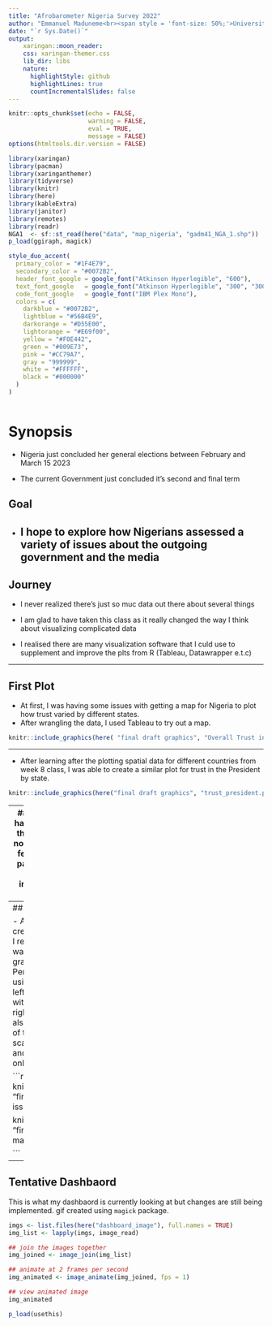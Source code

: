 ```yaml
---
title: "Afrobarometer Nigeria Survey 2022"
author: "Emmanuel Maduneme<br><span style = 'font-size: 50%;'>University of Oregon<br>Fall 2022</span>"
date: "`r Sys.Date()`"
output: 
    xaringan::moon_reader:
    css: xaringan-themer.css
    lib_dir: libs
    nature:
      highlightStyle: github
      highlightLines: true
      countIncrementalSlides: false
---
```


```r
knitr::opts_chunk$set(echo = FALSE, 
                      warning = FALSE,
                      eval = TRUE,
                      message = FALSE)
options(htmltools.dir.version = FALSE)

library(xaringan)
library(pacman)
library(xaringanthemer)
library(tidyverse)
library(knitr)
library(here)
library(kableExtra)
library(janitor)
library(remotes)
library(readr)
NGA1  <- sf::st_read(here("data", "map_nigeria", "gadm41_NGA_1.shp"))
p_load(ggiraph, magick)

```

```r
style_duo_accent(
  primary_color = "#1F4E79",
  secondary_color = "#0072B2",
  header_font_google = google_font("Atkinson Hyperlegible", "600"),
  text_font_google   = google_font("Atkinson Hyperlegible", "300", "300i"),
  code_font_google   = google_font("IBM Plex Mono"),
  colors = c(
    darkblue = "#0072B2",
    lightblue = "#56B4E9",
    darkorange = "#D55E00",
    lightorange = "#E69f00",
    yellow = "#F0E442",
    green = "#009E73",
    pink = "#CC79A7",
    gray = "999999",
    white = "#FFFFFF",
    black = "#000000"
  )
)



```

# Synopsis


-   Nigeria just concluded her general elections between February and March 15 2023

-   The current Government just concluded it's second and final term

## Goal
-   I hope to explore how Nigerians assessed a variety of issues about the outgoing government and the media     
---

## Journey

-   I never realized there's just so muc data out there about several things

-   I am glad to have taken this class as it really changed the way I think about visualizing complicated data

-   I realised there are many visualization software that I culd use to supplement and improve the plts from R (Tableau, Datawrapper e.t.c)

---

##  First Plot 

-  At first, I was having some issues with getting a map for Nigeria to plot how trust varied by different states.  
- After wrangling the data, I used Tableau to try out a map. 
```r
knitr::include_graphics(here( "final draft graphics", "Overall Trust in Institutions By State.png"))

```
---

-   After learning after the plotting spatial data for different countries from week 8 class, I was able to create a similar plot for trust in the President by state. 

```r
knitr::include_graphics(here("final draft graphics", "trust_president.png"))

```
---
## Challenges 
-   I am still having challenges labeling the states in a way that is not distracting.
-   I got peer feedback about the color palette and the legend
-   I am still looking into implementing that in the final dashboard. 

```r

knitr::include_graphics(here("final draft graphics", "map_trust.png"))
```

---
## Issue Perceptions

-     After wrangling the data, I created a simple bar plot but I realized `plot_ly` is a great way to make interactive graphs than `ggplotly`. 
-   Perhaps, I am not great at using it. 
-   The one on the left is the first one I made with `ggplot`. The one on the right is the plot_ly
-   I was also able to implement some of the class lessons on scale, colorblind friendliness and minimal use of ink to only relevant information

```r
knitr::include_graphics(here( "final draft graphics", "Old issue plot.png"))

knitr::include_graphics(here( "final draft graphics", "Plotly made issues.png"))



```

---
## Tentative Dashbaord 

This is what my dashbaord is currently looking at but changes are still being implemented. 
gif created using `magick` package. 

```r
imgs <- list.files(here("dashboard_image"), full.names = TRUE)
img_list <- lapply(imgs, image_read)

## join the images together
img_joined <- image_join(img_list)

## animate at 2 frames per second
img_animated <- image_animate(img_joined, fps = 1)

## view animated image
img_animated
```

```r
p_load(usethis)
```

